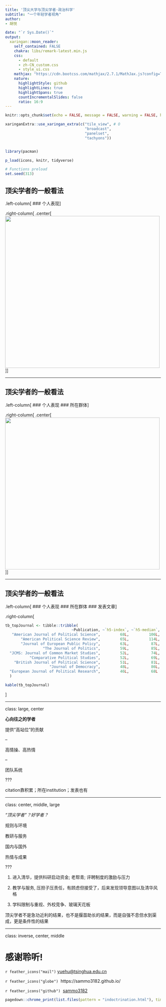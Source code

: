 ```yaml
---
title: '顶尖大学与顶尖学者·政治科学'
subtitle: "一个年轻学者视角"
author: 
- 胡悦

date: "`r Sys.Date()`"
output:
  xaringan::moon_reader:
    self_contained: FALSE
    chakra: libs/remark-latest.min.js
    css: 
      - default
      - zh-CN_custom.css
      - style_ui.css
    mathjax: "https://cdn.bootcss.com/mathjax/2.7.1/MathJax.js?config=TeX-MML-AM_HTMLorMML"
    nature:
      highlightStyle: github
      highlightLines: true
      highlightSpans: true
      countIncrementalSlides: false
      ratio: 16:9
---
```


```r
knitr::opts_chunk$set(echo = FALSE, message = FALSE, warning = FALSE, htmltools.dir.version = FALSE)

xaringanExtra::use_xaringan_extra(c("tile_view", # O
                                    "broadcast", 
                                    "panelset",
                                    "tachyons"))


library(pacman)

p_load(icons, knitr, tidyverse)

# Functions preload
set.seed(313)

```

## 顶尖学者的一般看法

.left-column[
### 个人表现
]

.right-column[
.center[<img src="images/topScholars.png" height = 490, width = 500/>]
]

---

## 顶尖学者的一般看法

.left-column[
### 个人表现
### 所在群体
]

.right-column[
.center[<img src="images/topUniversities.png" height = 490, width = 500/>]
]

---

## 顶尖学者的一般看法

.left-column[
### 个人表现
### 所在群体
### 发表文章
]

.right-column[
```r
tb_topJournal <- tibble::tribble(
                              ~Publication, ~`h5-index`, ~`h5-median`,
   "American Journal of Political Science",         68L,         106L,
       "American Political Science Review",         65L,         114L,
       "Journal of European Public Policy",         63L,          87L,
                 "The Journal of Politics",         59L,          85L,
  "JCMS: Journal of Common Market Studies",         52L,          74L,
           "Comparative Political Studies",         52L,          69L,
    "British Journal of Political Science",         51L,          81L,
                    "Journal of Democracy",         48L,          86L,
  "European Journal of Political Research",         46L,          68L
  )

kable(tb_topJournal)
```
]

---

class: large, center

**心向往之的学者**

提供“高站位”的贡献

--
    
高情操、高热情

--

团队系统

???

citation靠积累；所在institution；发表也有


---

class: center, middle, large

*“顶尖学者”？好学者？*

规则与环境

教研与服务

国内与国外

热情与成果

???

1. 进入清华，提供科研启动资金; 老帮青; 评聘制度的激励与压力

1. 教学与服务, 压担子压责任，有顾虑但接受了，后来发现领导意图以及清华风格

1. 学科限制与重视、外校竞争、玻璃天花板

顶尖学者不是急功近利的结果，也不是揠苗助长的结果，而是自强不息但水到渠成，更是条件性的结果

---

class: inverse, center, middle

# 感谢聆听!

`r feather_icons("mail")`&nbsp;[yuehu@tsinghua.edu.cn](mailto:yuehu@tsinghua.edu.cn) 

`r feather_icons("globe")`&nbsp; https://sammo3182.github.io/

`r feather_icons("github")`&nbsp; [sammo3182](https://github.com/sammo3182)

```r
pagedown::chrome_print(list.files(pattern = "indoctrination.html"), timeout = 300)
```